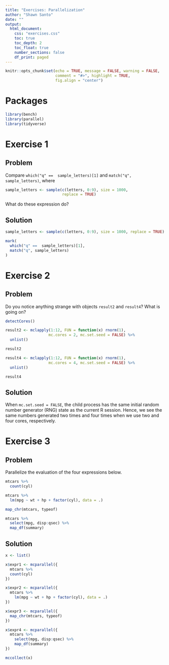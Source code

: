```yaml
---
title: "Exercises: Parallelization"
author: "Shawn Santo"
date: ""
output: 
  html_document:
    css: "exercises.css"
    toc: true
    toc_depth: 2
    toc_float: true
    number_sections: false
    df_print: paged
---
```


```r
knitr::opts_chunk$set(echo = TRUE, message = FALSE, warning = FALSE,
                      comment = "#>", highlight = TRUE,
                      fig.align = "center")
```

# Packages

```r
library(bench)
library(parallel)
library(tidyverse)
```

# Exercise 1 {.tabset .tabset-fade .tabset-pills}

## Problem

Compare `which("q" ==  sample_letters)[1]` and `match("q", sample_letters)`,
where

```r
sample_letters <- sample(c(letters, 0:9), size = 1000, 
                         replace = TRUE)
```

What do these expression do?

## Solution

```r
sample_letters <- sample(c(letters, 0:9), size = 1000, replace = TRUE)

mark(
  which("q" ==  sample_letters)[1],
  match("q", sample_letters)
)
```

# Exercise 2 {.tabset .tabset-fade .tabset-pills}

## Problem

Do you notice anything strange with objects `result2` and `result4`? 
What is going on?

```r
detectCores()

result2 <- mclapply(1:12, FUN = function(x) rnorm(1), 
                   mc.cores = 2, mc.set.seed = FALSE) %>% 
  unlist()

result2
```

```r
result4 <- mclapply(1:12, FUN = function(x) rnorm(1), 
                   mc.cores = 4, mc.set.seed = FALSE) %>% 
  unlist()

result4
```

## Solution

When `mc.set.seed = FALSE`, the child process has the same initial random 
number generator (RNG) state as the current R session. Hence, we see the same
numbers generated two times and four times when we use two and four cores,
respectively.

# Exercise 3 {.tabset .tabset-fade .tabset-pills}

## Problem

Parallelize the evaluation of the four expressions below.

```r
mtcars %>% 
  count(cyl)

mtcars %>% 
  lm(mpg ~ wt + hp + factor(cyl), data = .)

map_chr(mtcars, typeof)

mtcars %>% 
  select(mpg, disp:qsec) %>% 
  map_df(summary)
```

## Solution

```r
x <- list()

x$expr1 <- mcparallel({
  mtcars %>% 
  count(cyl)
})

x$expr2 <- mcparallel({
  mtcars %>% 
    lm(mpg ~ wt + hp + factor(cyl), data = .)
})

x$expr3 <- mcparallel({
  map_chr(mtcars, typeof)
})

x$expr4 <- mcparallel({
  mtcars %>% 
    select(mpg, disp:qsec) %>% 
    map_df(summary)
})
```

```r
mccollect(x)
```

